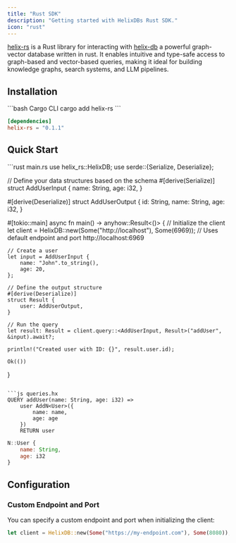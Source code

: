 ```yaml
---
title: "Rust SDK"
description: "Getting started with HelixDBs Rust SDK."
icon: "rust"
---
```


[helix-rs](https://github.com/HelixDB/helix-rs) is a Rust library for interacting with [helix-db](https://github.com/HelixDB/helix-db) a powerful graph-vector database written in rust. It enables intuitive and type-safe access to graph-based and vector-based queries, making it ideal for building knowledge graphs, search systems, and LLM pipelines.

## Installation

<CodeGroup>
```bash Cargo CLI
cargo add helix-rs
```

```toml Cargo.toml
[dependencies]
helix-rs = "0.1.1"
```

</CodeGroup>

## Quick Start

<CodeGroup>
```rust main.rs
use helix_rs::HelixDB;
use serde::{Serialize, Deserialize};

// Define your data structures based on the schema
#[derive(Serialize)]
struct AddUserInput {
    name: String,
    age: i32,
}

#[derive(Deserialize)]
struct AddUserOutput {
    id: String,
    name: String,
    age: i32,
}

#[tokio::main]
async fn main() -> anyhow::Result<()> {
    // Initialize the client
    let client = HelixDB::new(Some("http://localhost"), Some(6969)); // Uses default endpoint and port http://localhost:6969

    // Create a user
    let input = AddUserInput {
        name: "John".to_string(),
        age: 20,
    };

    // Define the output structure
    #[derive(Deserialize)]
    struct Result {
        user: AddUserOutput,
    }

    // Run the query
    let result: Result = client.query::<AddUserInput, Result>("addUser", &input).await?;

    println!("Created user with ID: {}", result.user.id);

    Ok(())
}
```

```js queries.hx
QUERY addUser(name: String, age: i32) =>
    user AddN<User>({
        name: name,
        age: age
    })
    RETURN user

```

```js schema.hx
N::User {
    name: String,
    age: i32
}
```

</CodeGroup>

## Configuration

### Custom Endpoint and Port

You can specify a custom endpoint and port when initializing the client:

```rust
let client = HelixDB::new(Some("https://my-endpoint.com"), Some(8080)); // Uses port 8080
```

